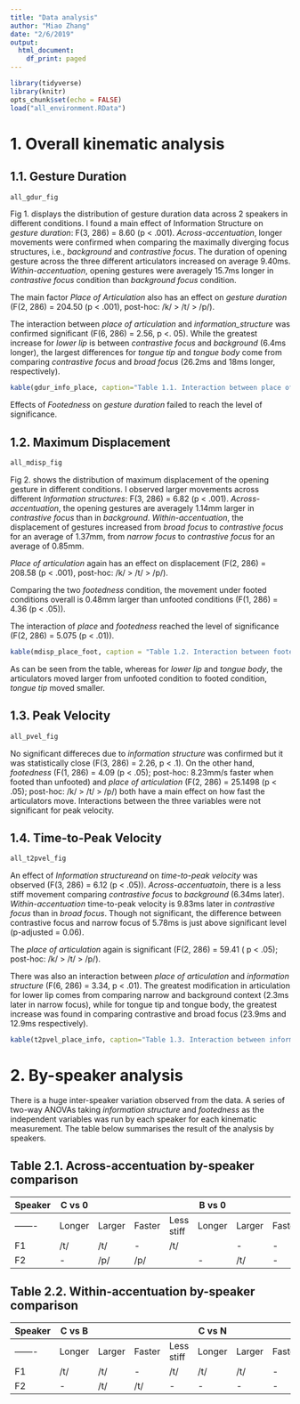 ```yaml
---
title: "Data analysis"
author: "Miao Zhang"
date: "2/6/2019"
output:
  html_document:
    df_print: paged
---
```


```r
library(tidyverse)
library(knitr)
opts_chunk$set(echo = FALSE)
load("all_environment.RData")
```

# 1. Overall kinematic analysis 
## 1.1. Gesture Duration
```r
all_gdur_fig
```

Fig 1. displays the distribution of gesture duration data across 2 speakers in different conditions. I found a main effect of Information Structure on *gesture duration*: F(3, 286) = 8.60 (p < .001). *Across-accentuation*, longer movements were confirmed when comparing the maximally diverging focus structures, i.e., *background* and *contrastive focus*. The duration of opening gesture across the three different articulators increased on average 9.40ms. *Within-accentuation*, opening gestures were averagely 15.7ms longer in *contrastive focus* condition than *background focus* condition.

The main factor *Place of Articulation* also has an effect on *gesture duration* (F(2, 286) = 204.50 (p < .001), post-hoc: /k/ > /t/ > /p/).

The interaction between *place of articulation* and *information_structure* was confirmed significant (F(6, 286) = 2.56, p <. 05). While the greatest increase for *lower lip* is between *contrastive focus* and *background* (6.4ms longer), the largest differences for *tongue tip* and *tongue body* come from comparing *contrastive focus* and *broad focus* (26.2ms and 18ms longer, respectively). 

```r
kable(gdur_info_place, caption="Table 1.1. Interaction between place of Articulation and information structure in gesture duration")
```

Effects of *Footedness* on *gesture duration* failed to reach the level of significance. 

## 1.2. Maximum Displacement
```r
all_mdisp_fig
```

Fig 2. shows the distribution of maximum displacement of the opening gesture in different conditions. I observed larger movements across different *Information structures*: F(3, 286) = 6.82 (p < .001). *Across-accentuation*, the opening gestures are averagely 1.14mm larger in *contrastive focus* than in *background*. *Within-accentuation*, the displacement of gestures increased from *broad focus* to *contrastive focus* for an average of 1.37mm, from *narrow focus* to *contrastive focus* for an average of 0.85mm.

*Place of articulation* again has an effect on displacement (F(2, 286) = 208.58 (p < .001), post-hoc: /k/ > /t/ > /p/).

Comparing the two *footedness* condition, the movement under footed conditions overall is 0.48mm larger than unfooted conditions (F(1, 286) = 4.36 (p < .05)).

The interaction of *place* and *footedness* reached the level of significance (F(2, 286) = 5.075 (p < .01)).

```r
kable(mdisp_place_foot, caption = "Table 1.2. Interaction between footedness and place of articulation in displacement")
```

As can be seen from the table, whereas for *lower lip* and *tongue body*, the articulators moved larger from unfooted condition to footed condition, *tongue tip* moved smaller.

## 1.3. Peak Velocity
```r
all_pvel_fig
```

No significant differeces due to *information structure* was confirmed but it was statistically close (F(3, 286) = 2.26, p < .1). On the other hand, *footedness* (F(1, 286) = 4.09 (p < .05); post-hoc: 8.23mm/s faster when footed than unfooted) and *place of articulation* (F(2, 286) = 25.1498 (p < .05); post-hoc: /k/ > /t/ > /p/) both have a main effect on how fast the articulators move. Interactions between the three variables were not significant for peak velocity. 

## 1.4. Time-to-Peak Velocity
```r
all_t2pvel_fig
```

An effect of *Information structureand* on *time-to-peak velocity* was observed (F(3, 286) = 6.12 (p < .05)). *Across-accentuatoin*, there is a less stiff movement comparing *contrastive focus* to *background* (6.34ms later). *Within-accentuation* time-to-peak velocity is 9.83ms later in *contrastive focus* than in *broad focus*. Though not significant, the difference between contrastive focus and narrow focus of 5.78ms is just above significant level (p-adjusted = 0.06).

The *place of articulation* again is significant (F(2, 286) = 59.41 ( p < .05); post-hoc: /k/ > /t/ > /p/).

There was also an interaction between *place of articulation* and *information structure* (F(6, 286) = 3.34, p < .01). The greatest modification in articulation for lower lip comes from comparing narrow and background context (2.3ms later in narrow focus), while for tongue tip and tongue body, the greatest increase was found in comparing contrastive and broad focus (23.9ms and 12.9ms respectively).

```r
kable(t2pvel_place_info, caption="Table 1.3. Interaction between information structure and place of articulation")
```

# 2. By-speaker analysis
There is a huge inter-speaker variation observed from the data. A series of two-way ANOVAs taking *information structure* and *footedness* as the independent variables was run by each speaker for each kinematic measurement. The table below summarises the result of the analysis by speakers. 

Table 2.1. Across-accentuation by-speaker comparison
-------------------------------------------------------------------------------------------------------
Speaker|C vs 0|      |      |          |B vs 0|      |      |          |N vs 0|      |      |        
-------|------|------|------|----------|------|------|------|----------|------|------|------|----------
-------|Longer|Larger|Faster|Less stiff|Longer|Larger|Faster|Less stiff|Longer|Larger|Faster|Less stiff
F1     |/t/   |/t/   |-     |/t/|      |-     |-     |-     |-         |-     |-     |-     |-         
F2     |-     |/p/   |/p/   |          |-     |/t/   |-     |-         |-     |-     |-     |- 

Table 2.2. Within-accentuation by-speaker comparison
-------------------------------------------------------------------------------------------------------
Speaker|C vs B|      |      |          |C vs N|      |      |          |N vs B|      |      |      
-------|------|------|------|----------|------|------|------|----------|------|------|------|----------
-------|Longer|Larger|Faster|Less stiff|Longer|Larger|Faster|Less stiff|Longer|Larger|Faster|Less stiff
F1     |/t/   |/t/   |-     |/t/       |/t/   |/t/   |-     |/t/       |-     |-     |-     |/t/        
F2     |-     |/t/   |/t/   |-         |-     |-     |-     |-         |-     |-     |-     |-      

